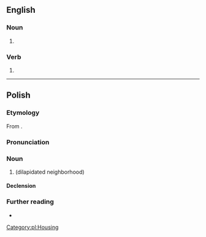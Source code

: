 ==English==

===Noun===
{{head|en|noun form}}

# {{plural of|en|slum}}

===Verb===
{{head|en|verb form}}

# {{en-third-person singular of|slum}}

----

==Polish==
{{wikipedia|slumsy|lang=pl}}

===Etymology===
From {{bor|pl|en|slums}}.

===Pronunciation===
{{pl-p|slams}}

===Noun===
{{pl-noun|m-in}}

# {{l|en|slum}} (dilapidated neighborhood)

====Declension====
{{pl-decl-noun-m-in}}

===Further reading===
* {{R:PWN}}

[[Category:pl:Housing]]